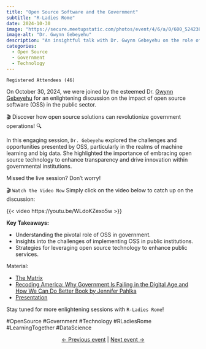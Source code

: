 ```yaml
---
title: "Open Source Software and the Government"
subtitle: "R-Ladies Rome"
date: 2024-10-30
image: "https://secure.meetupstatic.com/photos/event/4/6/a/0/600_524238080.webp?w=750"
image-alt: "Dr. Gwynn Gebeyehu"
description: "An insightful talk with Dr. Gwynn Gebeyehu on the role of open source solutions in transforming government operations."
categories:
  - Open Source
  - Government
  - Technology
---
```


`Registered Attendees (46)`

On October 30, 2024, we were joined by the esteemed Dr. [Gwynn Gebeyehu](https://www.linkedin.com/in/gwynn-gebeyehu-83694280/) for an enlightening discussion on the impact of open source software (OSS) in the public sector.

🎬 Discover how open source solutions can revolutionize government operations! 🔍

In this engaging session, `Dr. Gebeyehu` explored the challenges and opportunities presented by OSS, particularly in the realms of machine learning and big data. She highlighted the importance of embracing open source technology to enhance transparency and drive innovation within governmental institutions.

Missed the live session? Don’t worry!

🎬 `Watch the Video Now`
Simply click on the video below to catch up on the discussion:

{{< video https://youtu.be/WLdoKZexo5w >}}

**Key Takeaways:**

- Understanding the pivotal role of OSS in government.
- Insights into the challenges of implementing OSS in public institutions.
- Strategies for leveraging open source technology to enhance public services.

Material:

- [The Matrix](https://en.wikipedia.org/wiki/The_Matrix)
- [Recoding America: Why Government Is Failing in the Digital Age and How We Can Do Better Book by Jennifer Pahlka](https://www.recodingamerica.us/)
- [Presentation]()

Stay tuned for more enlightening sessions with `R-Ladies Rome`!

#OpenSource #Government #Technology #RLadiesRome #LearningTogether #DataScience

<center>[← Previous event](/talks/2024/meetup/09302024/index.qmd) | [Next event →](/talks/2024/meetup/11182024/index.qmd)</center>